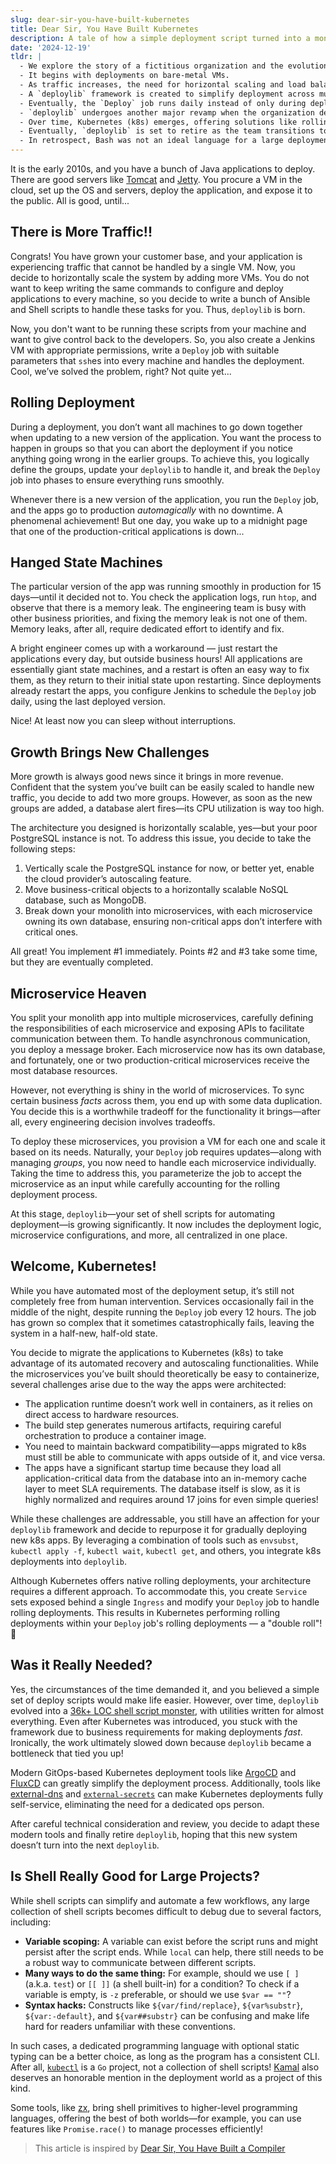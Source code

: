 ```yaml
---
slug: dear-sir-you-have-built-kubernetes
title: Dear Sir, You Have Built Kubernetes
description: A tale of how a simple deployment script turned into a monstor that could rivial kubernetes
date: '2024-12-19'
tldr: |
  - We explore the story of a fictitious organization and the evolution of their deployment lifecycle.
  - It begins with deployments on bare-metal VMs.
  - As traffic increases, the need for horizontal scaling and load balancing arises.
  - A `deploylib` framework is created to simplify deployment across multiple VMs. Soon, a `Deploy` job is introduced to manage rolling deployments.
  - Eventually, the `Deploy` job runs daily instead of only during deployments, primarily to restart apps that might become unstable if left running for too long.
  - `deploylib` undergoes another major revamp when the organization decides to break their monolith into microservices, making the framework even more complex.
  - Over time, Kubernetes (k8s) emerges, offering solutions like rolling deployments and automatic pod restarts based on health checks. However, the existing microservices are difficult to containerize due to assumptions about their runtime environment. Despite these challenges, once containerized, k8s deployments are patched into `deploylib`. What was expected to be a smooth migration takes significantly longer than planned.
  - Eventually, `deploylib` is set to retire as the team transitions to GitOps-based Kubernetes deployment tools like ArgoCD and Flux.
  - In retrospect, Bash was not an ideal language for a large deployment project, though it served well in the beginning when the project was smaller.
---
```


It is the early 2010s, and you have a bunch of Java applications to deploy. There are good servers like [Tomcat](https://tomcat.apache.org/) and [Jetty](https://jetty.org/index.html). You procure a VM in the cloud, set up the OS and servers, deploy the application, and expose it to the public. All is good, until...

## There is More Traffic!!

Congrats! You have grown your customer base, and your application is experiencing traffic that cannot be handled by a single VM. Now, you decide to horizontally scale the system by adding more VMs. You do not want to keep writing the same commands to configure and deploy applications to every machine, so you decide to write a bunch of Ansible and Shell scripts to handle these tasks for you. Thus, `deploylib` is born.

Now, you don't want to be running these scripts from your machine and want to give control back to the developers. So, you also create a Jenkins VM with appropriate permissions, write a `Deploy` job with suitable parameters that `ssh`es into every machine and handles the deployment. Cool, we’ve solved the problem, right? Not quite yet...

## Rolling Deployment

During a deployment, you don’t want all machines to go down together when updating to a new version of the application. You want the process to happen in groups so that you can abort the deployment if you notice anything going wrong in the earlier groups. To achieve this, you logically define the groups, update your `deploylib` to handle it, and break the `Deploy` job into phases to ensure everything runs smoothly.

Whenever there is a new version of the application, you run the `Deploy` job, and the apps go to production _automagically_ with no downtime. A phenomenal achievement! But one day, you wake up to a midnight page that one of the production-critical applications is down...

## Hanged State Machines

The particular version of the app was running smoothly in production for 15 days—until it decided not to. You check the application logs, run `htop`, and observe that there is a memory leak. The engineering team is busy with other business priorities, and fixing the memory leak is not one of them. Memory leaks, after all, require dedicated effort to identify and fix.

A bright engineer comes up with a workaround — just restart the applications every day, but outside business hours! All applications are essentially giant state machines, and a restart is often an easy way to fix them, as they return to their initial state upon restarting. Since deployments already restart the apps, you configure Jenkins to schedule the `Deploy` job daily, using the last deployed version.

Nice! At least now you can sleep without interruptions.

## Growth Brings New Challenges

More growth is always good news since it brings in more revenue. Confident that the system you’ve built can be easily scaled to handle new traffic, you decide to add two more groups. However, as soon as the new groups are added, a database alert fires—its CPU utilization is way too high.

The architecture you designed is horizontally scalable, yes—but your poor PostgreSQL instance is not. To address this issue, you decide to take the following steps:

1. Vertically scale the PostgreSQL instance for now, or better yet, enable the cloud provider’s autoscaling feature.
2. Move business-critical objects to a horizontally scalable NoSQL database, such as MongoDB.
3. Break down your monolith into microservices, with each microservice owning its own database, ensuring non-critical apps don’t interfere with critical ones.

All great! You implement #1 immediately. Points #2 and #3 take some time, but they are eventually completed.

## Microservice Heaven

You split your monolith app into multiple microservices, carefully defining the responsibilities of each microservice and exposing APIs to facilitate communication between them. To handle asynchronous communication, you deploy a message broker. Each microservice now has its own database, and fortunately, one or two production-critical microservices receive the most database resources.

However, not everything is shiny in the world of microservices. To sync certain business _facts_ across them, you end up with some data duplication. You decide this is a worthwhile tradeoff for the functionality it brings—after all, every engineering decision involves tradeoffs.

To deploy these microservices, you provision a VM for each one and scale it based on its needs. Naturally, your `Deploy` job requires updates—along with managing _groups_, you now need to handle each microservice individually. Taking the time to address this, you parameterize the job to accept the microservice as an input while carefully accounting for the rolling deployment process.

At this stage, `deploylib`—your set of shell scripts for automating deployment—is growing significantly. It now includes the deployment logic, microservice configurations, and more, all centralized in one place.

## Welcome, Kubernetes!

While you have automated most of the deployment setup, it’s still not completely free from human intervention. Services occasionally fail in the middle of the night, despite running the `Deploy` job every 12 hours. The job has grown so complex that it sometimes catastrophically fails, leaving the system in a half-new, half-old state.

You decide to migrate the applications to Kubernetes (k8s) to take advantage of its automated recovery and autoscaling functionalities. While the microservices you’ve built should theoretically be easy to containerize, several challenges arise due to the way the apps were architected:

- The application runtime doesn’t work well in containers, as it relies on direct access to hardware resources.
- The build step generates numerous artifacts, requiring careful orchestration to produce a container image.
- You need to maintain backward compatibility—apps migrated to k8s must still be able to communicate with apps outside of it, and vice versa.
- The apps have a significant startup time because they load all application-critical data from the database into an in-memory cache layer to meet SLA requirements. The database itself is slow, as it is highly normalized and requires around 17 joins for even simple queries!

While these challenges are addressable, you still have an affection for your `deploylib` framework and decide to repurpose it for gradually deploying new k8s apps. By leveraging a combination of tools such as `envsubst`, `kubectl apply -f`, `kubectl wait`, `kubectl get`, and others, you integrate k8s deployments into `deploylib`.

Although Kubernetes offers native rolling deployments, your architecture requires a different approach. To accommodate this, you create `Service` sets exposed behind a single `Ingress` and modify your `Deploy` job to handle rolling deployments. This results in Kubernetes performing rolling deployments within your `Deploy` job's rolling deployments — a "double roll"! 🙈

## Was it Really Needed?

Yes, the circumstances of the time demanded it, and you believed a simple set of deploy scripts would make life easier. However, over time, `deploylib` evolved into a [36k+ LOC shell script monster](https://bsky.app/profile/kelseyhightower.com/post/3l7m23hnv242k), with utilities written for almost everything. Even after Kubernetes was introduced, you stuck with the framework due to business requirements for making deployments _fast_. Ironically, the work ultimately slowed down because `deploylib` became a bottleneck that tied you up!

Modern GitOps-based Kubernetes deployment tools like [ArgoCD](https://argo-cd.readthedocs.io/en/stable/) and [FluxCD](https://fluxcd.io/) can greatly simplify the deployment process. Additionally, tools like [external-dns](https://kubernetes-sigs.github.io/external-dns/v0.14.0/) and [`external-secrets`](https://external-secrets.io/latest/) can make Kubernetes deployments fully self-service, eliminating the need for a dedicated ops person.

After careful technical consideration and review, you decide to adapt these modern tools and finally retire `deploylib`, hoping that this new system doesn’t turn into the next `deploylib`.

## Is Shell Really Good for Large Projects?

While shell scripts can simplify and automate a few workflows, any large collection of shell scripts becomes difficult to debug due to several factors, including:

- **Variable scoping:** A variable can exist before the script runs and might persist after the script ends. While `local` can help, there still needs to be a robust way to communicate between different scripts.
- **Many ways to do the same thing:** For example, should we use `[ ]` (a.k.a. `test`) or `[[ ]]` (a shell built-in) for a condition? To check if a variable is empty, is `-z` preferable, or should we use `$var == ""`?
- **Syntax hacks:** Constructs like `${var/find/replace}`, `${var%substr}`, `${var:-default}`, and `${var##substr}` can be confusing and make life hard for readers unfamiliar with these conventions.

In such cases, a dedicated programming language with optional static typing can be a better choice, as long as the program has a consistent CLI. After all, [`kubectl`](https://github.com/kubernetes/kubectl) is a `Go` project, not a collection of shell scripts! [Kamal](https://github.com/basecamp/kamal) also deserves an honorable mention in the deployment world as a project of this kind.

Some tools, like [zx](https://github.com/google/zx), bring shell primitives to higher-level programming languages, offering the best of both worlds—for example, you can use features like `Promise.race()` to manage processes efficiently!

> This article is inspired by [Dear Sir, You Have Built a Compiler](https://rachit.pl/post/you-have-built-a-compiler/)

